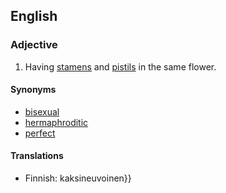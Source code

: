 ==English==

===Adjective===
{{en-adj|-}}

# {{context|botany}} Having [[stamen]]s and [[pistil]]s in the same flower.

====Synonyms====
*[[bisexual]]
*[[hermaphroditic]]
*[[perfect]]

====Translations====
{{top}}
* Finnish: kaksineuvoinen}}
{{bottom}}
